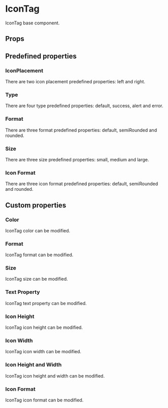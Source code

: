 
<Meta of={Stories} />

# IconTag

IconTag base component.

## Props

<ArgTypes />

## Predefined properties

### IconPlacement

There are two icon placement predefined properties: left and right.

<Canvas withToolbar>
  <Story of={Stories.IconPlacement} />
</Canvas>

### Type

There are four type predefined properties: default, success, alert and error.

<Canvas withToolbar>
  <Story of={Stories.PredefinedType} />
</Canvas>

### Format

There are three format predefined properties: default, semiRounded and rounded.

<Canvas withToolbar>
  <Story of={Stories.PredefinedFormat} />
</Canvas>

### Size

There are three size predefined properties: small, medium and large.

<Canvas withToolbar>
  <Story of={Stories.PredefinedSize} />
</Canvas>

### Icon Format

There are three icon format predefined properties: default, semiRounded and rounded.

<Canvas withToolbar>
  <Story of={Stories.PredefinedIconFormat} />
</Canvas>

## Custom properties

### Color

IconTag color can be modified.

<Canvas withToolbar>
  <Story of={Stories.Color} />
</Canvas>

### Format

IconTag format can be modified.

<Canvas withToolbar>
  <Story of={Stories.CustomFormat} />
</Canvas>

### Size

IconTag size can be modified.

<Canvas withToolbar>
  <Story of={Stories.CustomSize} />
</Canvas>

### Text Property

IconTag text property can be modified.

<Canvas withToolbar>
  <Story of={Stories.TextProperty} />
</Canvas>

### Icon Height

IconTag icon height can be modified.

<Canvas withToolbar>
  <Story of={Stories.IconHeight} />
</Canvas>

### Icon Width

IconTag icon width can be modified.

<Canvas withToolbar>
  <Story of={Stories.IconWidth} />
</Canvas>

### Icon Height and Width

IconTag icon height and width can be modified.

<Canvas withToolbar>
  <Story of={Stories.IconHeightAndWidth} />
</Canvas>

### Icon Format

IconTag icon format can be modified.

<Canvas withToolbar>
  <Story of={Stories.CustomIconFormat} />
</Canvas>
